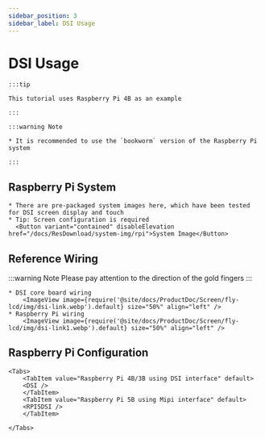 ```yaml
---
sidebar_position: 3
sidebar_label: DSI Usage
---
```



# DSI Usage

    :::tip

    This tutorial uses Raspberry Pi 4B as an example

    :::

    :::warning Note

    * It is recommended to use the `bookworm` version of the Raspberry Pi system

    :::

## Raspberry Pi System
    * There are pre-packaged system images here, which have been tested for DSI screen display and touch
    * Tip: Screen configuration is required
      <Button variant="contained" disableElevation href="/docs/ResDownload/system-img/rpi">System Image</Button>

## Reference Wiring

:::warning Note
Please pay attention to the direction of the gold fingers
:::

    * DSI core board wiring
        <ImageView image={require('@site/docs/ProductDoc/Screen/fly-lcd/img/dsi-link.webp').default} size="50%" align="left" />
    * Raspberry Pi wiring
        <ImageView image={require('@site/docs/ProductDoc/Screen/fly-lcd/img/dsi-link1.webp').default} size="50%" align="left" />

## Raspberry Pi Configuration

    <Tabs>
        <TabItem value="Raspberry Pi 4B/3B using DSI interface" default>
        <DSI />
        </TabItem>
        <TabItem value="Raspberry Pi 5B using Mipi interface" default>
        <RPI5DSI />
        </TabItem>

    </Tabs>